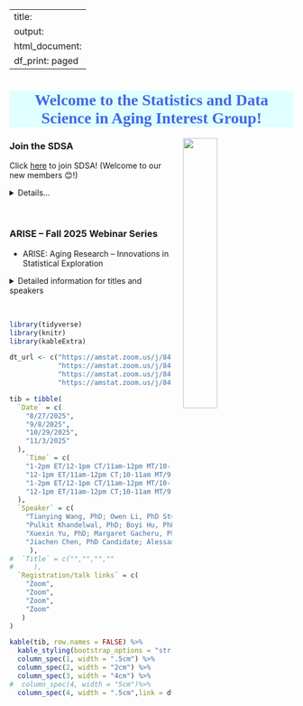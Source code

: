 
---
title:
output:
  html_document:
    df_print: paged
---

<h1 style="background-color:LightCyan;text-align:center;font-family:'Comic Sans MS';color:RoyalBlue;">Welcome to the Statistics and Data Science in Aging Interest Group!</h1>

<p>

<img src="images/SDSAlogo2.webp" style="width:35%" align="right" hspace="20"> 

</p>

### Join the SDSA

<p> Click [here](https://form.jotform.com/zzlalo/friends-of-sdsa) to join SDSA! (Welcome to our new members 😊!)</p>

<details>
  <summary>Details...</summary>
<embed src="files/SDSA flyer v2.pdf#toolbar=0" width="600px" height="800px"
    scrolling="auto"/>
</details>

<br>


### ARISE – Fall 2025 Webinar Series

* ARISE: Aging Research – Innovations in Statistical Exploration

<details>
  <summary>Detailed information for titles and speakers</summary>
<embed src="files/ARISE - Schedule Fall 2025.pdf#toolbar=0" width="600px" height="800px"
    scrolling="auto"/>
</details>
<br>

```r
library(tidyverse)
library(knitr)
library(kableExtra)
```

```r
dt_url <- c("https://amstat.zoom.us/j/84186505606?pwd=pMZ4DV1KkIbK3Jd0G6EnBUsAFebtiD.1",
            "https://amstat.zoom.us/j/84186505606?pwd=pMZ4DV1KkIbK3Jd0G6EnBUsAFebtiD.1",
            "https://amstat.zoom.us/j/84186505606?pwd=pMZ4DV1KkIbK3Jd0G6EnBUsAFebtiD.1",
            "https://amstat.zoom.us/j/84186505606?pwd=pMZ4DV1KkIbK3Jd0G6EnBUsAFebtiD.1")

tib = tibble(
  `Date` = c(
    "8/27/2025",
    "9/8/2025",
    "10/29/2025",
    "11/3/2025"
  ),
    `Time` = c(
    "1-2pm ET/12-1pm CT/11am-12pm MT/10-11am PT",
    "12-1pm ET/11am-12pm CT;10-11am MT/9-10am PT",
    "1-2pm ET/12-1pm CT/11am-12pm MT/10-11am PT",
    "12-1pm ET/11am-12pm CT;10-11am MT/9-10am PT"
  ),
  `Speaker` = c(
    "Tianying Wang, PhD; Owen Li, PhD Student; Molly Ehrig, MS",
    "Pulkit Khandelwal, PhD; Boyi Hu, PhD Candidate; Julia Gallini, PhD Candidate",
    "Xuexin Yu, PhD; Margaret Gacheru, PhD; Matthew R. Scott, PhD Candidate",
    "Jiachen Chen, PhD Candidate; Alessandra Pescina, MS; Deependra Kaji Thapa, PhD"
     ),
#  `Title` = c("","","",""
#     ),
  `Registration/talk links` = c(
    "Zoom",
    "Zoom",
    "Zoom",
    "Zoom"
   )
)

kable(tib, row.names = FALSE) %>%
  kable_styling(bootstrap_options = "striped",font_size = 15, repeat_header_method = "replace") %>%
  column_spec(1, width = ".5cm") %>%
  column_spec(2, width = "2cm") %>%
  column_spec(3, width = "4cm") %>%
#  column_spec(4, width = "5cm")%>%
  column_spec(4, width = ".5cm",link = dt_url[nrow(tib):1])
```
